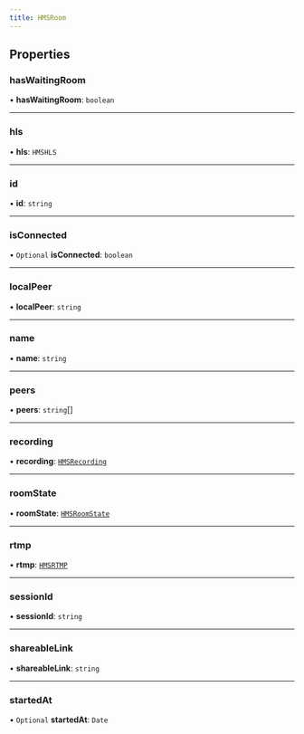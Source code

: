 ```yaml
---
title: HMSRoom
---
```


## Properties

### hasWaitingRoom

• **hasWaitingRoom**: `boolean`

---

### hls

• **hls**: `HMSHLS`

---

### id

• **id**: `string`

---

### isConnected

• `Optional` **isConnected**: `boolean`

---

### localPeer

• **localPeer**: `string`

---

### name

• **name**: `string`

---

### peers

• **peers**: `string`[]

---

### recording

• **recording**: [`HMSRecording`](/api-reference/javascript/v2/interfaces/HMSRecording)

---

### roomState

• **roomState**: [`HMSRoomState`](/api-reference/javascript/v2/enums/HMSRoomState)

---

### rtmp

• **rtmp**: [`HMSRTMP`](/api-reference/javascript/v2/interfaces/HMSRTMP)

---

### sessionId

• **sessionId**: `string`

---

### shareableLink

• **shareableLink**: `string`

---

### startedAt

• `Optional` **startedAt**: `Date`
